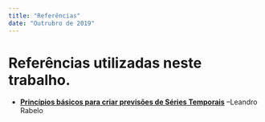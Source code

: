```yaml
---
title: "Referências"
date: "Outrubro de 2019"
---
```


# Referências utilizadas neste trabalho.

- [**Princípios básicos para criar previsões de Séries Temporais**](https://medium.com/ensina-ai/princ%C3%ADpios-b%C3%A1sicos-para-criar-previs%C3%B5es-de-s%C3%A9ries-temporais-e58c451a25b) --Leandro Rabelo

